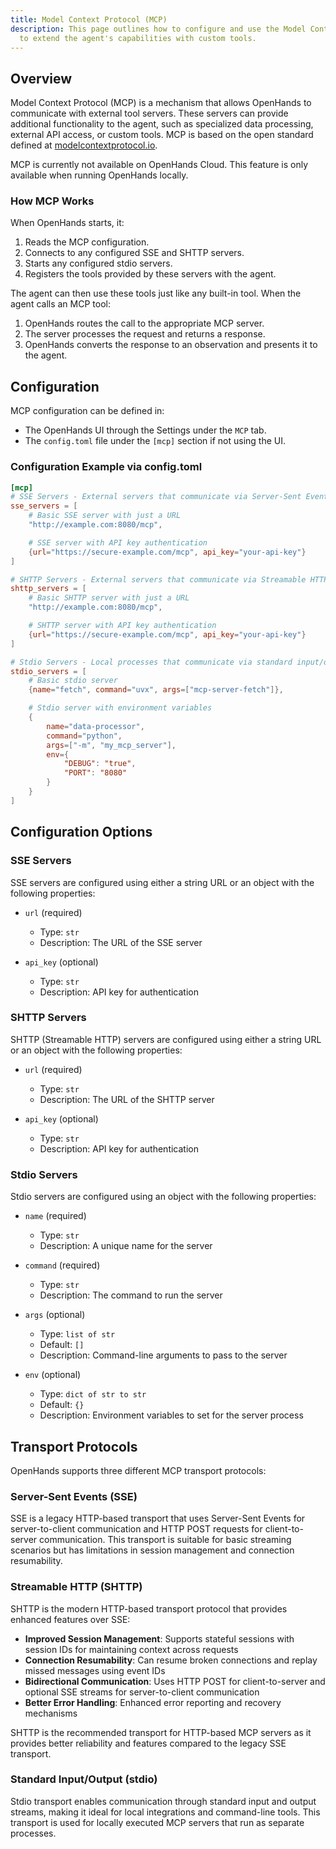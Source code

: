 ```yaml
---
title: Model Context Protocol (MCP)
description: This page outlines how to configure and use the Model Context Protocol (MCP) in OpenHands, allowing you
  to extend the agent's capabilities with custom tools.
---
```


## Overview

Model Context Protocol (MCP) is a mechanism that allows OpenHands to communicate with external tool servers. These
servers can provide additional functionality to the agent, such as specialized data processing, external API access,
or custom tools. MCP is based on the open standard defined at [modelcontextprotocol.io](https://modelcontextprotocol.io).

<Note>
MCP is currently not available on OpenHands Cloud. This feature is only available when running OpenHands locally.
</Note>

### How MCP Works

When OpenHands starts, it:

1. Reads the MCP configuration.
2. Connects to any configured SSE and SHTTP servers.
3. Starts any configured stdio servers.
4. Registers the tools provided by these servers with the agent.

The agent can then use these tools just like any built-in tool. When the agent calls an MCP tool:

1. OpenHands routes the call to the appropriate MCP server.
2. The server processes the request and returns a response.
3. OpenHands converts the response to an observation and presents it to the agent.

## Configuration

MCP configuration can be defined in:
* The OpenHands UI through the Settings under the `MCP` tab.
* The `config.toml` file under the `[mcp]` section if not using the UI.

### Configuration Example via config.toml

```toml
[mcp]
# SSE Servers - External servers that communicate via Server-Sent Events
sse_servers = [
    # Basic SSE server with just a URL
    "http://example.com:8080/mcp",

    # SSE server with API key authentication
    {url="https://secure-example.com/mcp", api_key="your-api-key"}
]

# SHTTP Servers - External servers that communicate via Streamable HTTP
shttp_servers = [
    # Basic SHTTP server with just a URL
    "http://example.com:8080/mcp",

    # SHTTP server with API key authentication
    {url="https://secure-example.com/mcp", api_key="your-api-key"}
]

# Stdio Servers - Local processes that communicate via standard input/output
stdio_servers = [
    # Basic stdio server
    {name="fetch", command="uvx", args=["mcp-server-fetch"]},

    # Stdio server with environment variables
    {
        name="data-processor",
        command="python",
        args=["-m", "my_mcp_server"],
        env={
            "DEBUG": "true",
            "PORT": "8080"
        }
    }
]
```

## Configuration Options

### SSE Servers

SSE servers are configured using either a string URL or an object with the following properties:

- `url` (required)
  - Type: `str`
  - Description: The URL of the SSE server

- `api_key` (optional)
  - Type: `str`
  - Description: API key for authentication

### SHTTP Servers

SHTTP (Streamable HTTP) servers are configured using either a string URL or an object with the following properties:

- `url` (required)
  - Type: `str`
  - Description: The URL of the SHTTP server

- `api_key` (optional)
  - Type: `str`
  - Description: API key for authentication

### Stdio Servers

Stdio servers are configured using an object with the following properties:

- `name` (required)
  - Type: `str`
  - Description: A unique name for the server

- `command` (required)
  - Type: `str`
  - Description: The command to run the server

- `args` (optional)
  - Type: `list of str`
  - Default: `[]`
  - Description: Command-line arguments to pass to the server

- `env` (optional)
  - Type: `dict of str to str`
  - Default: `{}`
  - Description: Environment variables to set for the server process

## Transport Protocols

OpenHands supports three different MCP transport protocols:

### Server-Sent Events (SSE)
SSE is a legacy HTTP-based transport that uses Server-Sent Events for server-to-client communication and HTTP POST requests for client-to-server communication. This transport is suitable for basic streaming scenarios but has limitations in session management and connection resumability.

### Streamable HTTP (SHTTP)
SHTTP is the modern HTTP-based transport protocol that provides enhanced features over SSE:

- **Improved Session Management**: Supports stateful sessions with session IDs for maintaining context across requests
- **Connection Resumability**: Can resume broken connections and replay missed messages using event IDs
- **Bidirectional Communication**: Uses HTTP POST for client-to-server and optional SSE streams for server-to-client communication
- **Better Error Handling**: Enhanced error reporting and recovery mechanisms

SHTTP is the recommended transport for HTTP-based MCP servers as it provides better reliability and features compared to the legacy SSE transport.

### Standard Input/Output (stdio)
Stdio transport enables communication through standard input and output streams, making it ideal for local integrations and command-line tools. This transport is used for locally executed MCP servers that run as separate processes.
